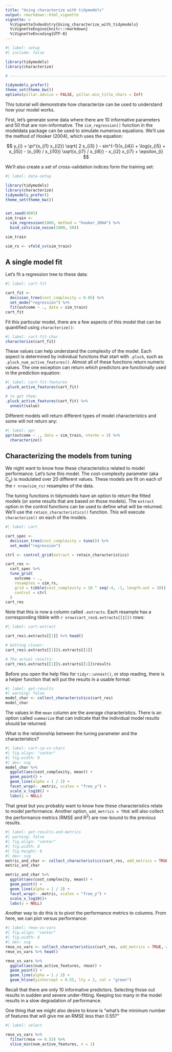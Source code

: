 ```yaml
---
title: "Using characterize with tidymodels"
output: rmarkdown::html_vignette
vignette: >
  %\VignetteIndexEntry{Using_characterize_with_tidymodels}
  %\VignetteEngine{knitr::rmarkdown}
  %\VignetteEncoding{UTF-8}
---
```


```r
#| label: setup
#| include: false

library(tidymodels)
library(characterize)

# ------------------------------------------------------------------------------

tidymodels_prefer()
theme_set(theme_bw())
options(pillar.advice = FALSE, pillar.min_title_chars = Inf)
```


This tutorial will demonstrate how characterize can be used to understand how your model works. 

First, let's generate some data where there are 10 informative parameters and 50 that are non-informative. The `sim_regression()` function in the modeldata package can be used to simulate numerous equations. We'll use the method of Hooker (2004), which uses the equation: 


$$
y_{i} = \pi^{x_{i1} x_{i2}} \sqrt{ 2 x_{i3} } -
  sin^{-1}(x_{i4}) + \log(x_{i5}  + x_{i5}) -
  (x_{i9} / x_{i10}) \sqrt{x_{i7} / x_{i8}} -
  x_{i2} x_{i7} + \epsilon_{i}
$$

We'll also create a set of cross-validation indices form the training set: 

```r
#| label: data-setup

library(tidymodels)
library(characterize)
tidymodels_prefer()
theme_set(theme_bw())


set.seed(4005)
sim_train <- 
  sim_regression(1000, method = "hooker_2004") %>% 
  bind_cols(sim_noise(1000, 50))

sim_train

sim_rs <- vfold_cv(sim_train)
```

## A single model fit

Let's fit a regression tree to these data: 

```r
#| label: cart-fit

cart_fit <- 
  decision_tree(cost_complexity = 0.05) %>% 
  set_mode("regression") %>% 
  fit(outcome ~ ., data = sim_train)
cart_fit
```

Fit this particular model, there are a few aspects of this model that can be quantified using `characterize()`: 


```r
#| label: cart-fit-char
characterize(cart_fit)
```

These values can help understand the complexity of the model. Each aspect is determined by individual functions that start with `.pluck`, such as `.pluck_num_active_features()`. Almost all of these functions return numeric values. The one exception can return _which_ predictors are functionally used in the prediction equation:


```r
#| label: cart-fit-features
.pluck_active_features(cart_fit)

# to get them: 
.pluck_active_features(cart_fit) %>% 
  unnest(value)
```

Different models will return different types of model characteristics and some will not return any: 

```r
#| label: ppr
ppr(outcome ~ ., data = sim_train, nterms = 3) %>% 
  characterize()
```



## Characterizing the models from tuning

We night want to know how these characteristics related to model performance. Let's tune this model. The cost-complexity parameter (aka C<sub>p</sub>) is modulated over 20 different values. These models are fit on each of the `r nrow(sim_rs)` resamples of the data. 

The tuning functions in tidymodels have an option to return the fitted models (or some results that are based on those models). The `extract` option in the control functions can be used to define what will be returned. We'll use the `retain_characteristics()` function. This will execute `characterize()` on each of the models. 


```r
#| label: cart

cart_spec <- 
  decision_tree(cost_complexity = tune()) %>% 
  set_mode("regression")

ctrl <- control_grid(extract = retain_characteristics)

cart_res <-
  cart_spec %>%
  tune_grid(
    outcome ~ .,
    resamples = sim_rs,
    grid = tibble(cost_complexity = 10 ^ seq(-4, -1, length.out = 20)),
    control = ctrl
  )
cart_res
```

Note that this is now a column called `.extracts`. Each resample has a corresponding tibble with `r nrow(cart_res$.extracts[[1]])` rows: 


```r
#| label: cart-extract

cart_res$.extracts[[1]] %>% head()

# Getting closer:
cart_res$.extracts[[1]]$.extracts[[1]]

# The actual results: 
cart_res$.extracts[[1]]$.extracts[[1]]$results
```

Before you open the help files for `tidyr::unnest()`, or stop reading, there is a helper function that will put the results in a usable format: 

```r
#| label: get-results
#| warning: false
model_char <- collect_characteristics(cart_res)
model_char
```

The values in the `mean` column are the average characteristics. There is an option called `summarize` that can indicate that the individual model results should be returned. 

What is the relationship between the tuning parameter and the characteristics? 

```r
#| label: cart-cp-vs-chars
#| fig.align: "center"
#| fig.width: 8
#| dev: svg
model_char %>% 
  ggplot(aes(cost_complexity, mean)) + 
  geom_point() + 
  geom_line(alpha = 1 / 2) + 
  facet_wrap(~ .metric, scales = "free_y") + 
  scale_x_log10() +
  labs(y = NULL)
```

That great but you probably want to know how these characteristics relate to model performance. Another option, `add_metrics = TRUE` will also collect the performance metrics (RMSE and R<sup>2</sup>) are row-bound to the previous results. 

```r
#| label: get-results-and-metrics
#| warning: false
#| fig.align: "center"
#| fig.width: 8
#| fig.height: 6
#| dev: svg
metric_and_char <- collect_characteristics(cart_res, add_metrics = TRUE)
metric_and_char

metric_and_char %>% 
  ggplot(aes(cost_complexity, mean)) + 
  geom_point() + 
  geom_line(alpha = 1 / 2) + 
  facet_wrap(~ .metric, scales = "free_y") + 
  scale_x_log10()+
  labs(y = NULL)
```

Another way to do this is to pivot the performance metrics to columns. From here, we can plot versus performance: 

```r
#| label: rmse-vs-vars
#| fig.align: "center"
#| fig.width: 6
#| dev: svg
rmse_vs_vars <- collect_characteristics(cart_res, add_metrics = TRUE, wide = TRUE)
rmse_vs_vars %>% head()

rmse_vs_vars %>%
  ggplot(aes(num_active_features, rmse)) + 
  geom_point() + 
  geom_line(alpha = 1 / 2) +
  geom_hline(yintercept = 0.55, lty = 2, col = "green")
```

Recall that there are only 10 informative predictors. Selecting those out results in sudden and severe under-fitting. Keeping too many in the model results in a slow degradation of performance. 

One thing that we might also desire to know is "what's the minimum number of features that will give me an RMSE less than 0.55?"

```r
#| label: select

rmse_vs_vars %>% 
  filter(rmse <= 0.55) %>% 
  slice_min(num_active_features, n = 1)
```

